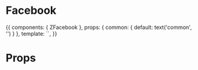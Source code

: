 
<Meta title="Organisms/Facebook" component={ZFacebook} />

# Facebook

<Preview>
  <Story name="Common">
    {{
        components: { ZFacebook },
        props: {
          common: {
            default: text('common', '')
          }
        },
        template: `<ZFacebook />`,
    }}
  </Story>
</Preview>

# Props

<Props of={ZFacebook} />
